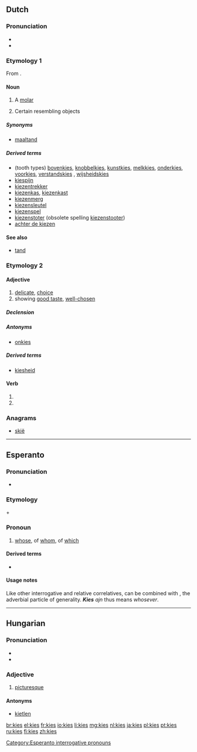 {{also|Kies}}
==Dutch==

===Pronunciation===
* {{rhymes|is|lang=nl}}
* {{IPA|lang=nl|/kis/}}

===Etymology 1===
From {{etyl|dum|nl}} {{term|kiese|lang=dum}}.
{{rfe|lang=nl}}

====Noun====
{{nl-noun|m|kiezen|kiesje}}

# A [[molar]]
# {{context|figuratively}} Certain resembling objects

=====Synonyms=====
* [[maaltand]]

=====Derived terms=====
* (tooth types) [[bovenkies]], [[knobbelkies]], [[kunstkies]], [[melkkies]], [[onderkies]], [[voorkies]], [[verstandskies]] {{m|f}}, [[wijsheidskies]]
* [[kiespijn]]
* [[kiezentrekker]] {{m}}
* [[kiezenkas]], [[kiezenkast]]
* [[kiezenmerg]] {{n}}
* [[kiezensleutel]]
* [[kiezenspel]] {{n}}
* [[kiezenstoter]] {{m}} (obsolete spelling [[kiezenstooter]])
* [[achter de kiezen]]

====See also====
* [[tand]]

===Etymology 2===
{{rfe|lang=nl}}

====Adjective====
{{nl-adj|kiezer}}

# [[delicate]], [[choice]]
# showing [[good taste]], [[well-chosen]]

=====Declension=====
{{nl-decl-adj|kieze}}

=====Antonyms=====
* [[onkies]]

=====Derived terms=====
* [[kiesheid]]

====Verb====
{{head|nl}}

# {{nl-verb form of|p=1|n=sg|t=pres|m=ind|kiezen}}
# {{nl-verb form of|m=imp|kiezen}}

===Anagrams===
* [[skië#Dutch|skië]]

----

==Esperanto==

===Pronunciation===
* {{IPA|lang=eo|/ˈkies/}}

===Etymology===
{{term|ki-|lang=eo||interrogative and relative [[:Category:Esperanto correlatives|correlative]] prefix}} + {{term|-es|lang=eo||correlative suffix of genitives}}

===Pronoun===
{{head|eo|correlative|interrogative and relative correlative of genitives||plural|kies|accusative singular|kies|accusative plural|kies}}

# [[whose]], of [[whom]], of [[which]]

====Derived terms====
* {{l|eo|kies ajn|gloss=[[whosever]]}}

====Usage notes====
Like other interrogative and relative correlatives, {{term|kies}} can be combined with {{term|ajn}}, the adverbial particle of generality. '''''Kies''' ajn'' thus means ''whosever''.

{{eo BRO|1}}
{{eo GCSE|0}}
[[Category:Esperanto interrogative pronouns]]

----

==Hungarian==

===Pronunciation===
* {{IPA|/ˈkijɛʃ/|lang=hu}}
* {{hyphenation|ki|es}}

===Adjective===
{{hu-adj|ebb}}

# {{context|archaic|lang=hu}} [[picturesque]]

====Antonyms====
* [[kietlen]]

[[br:kies]]
[[el:kies]]
[[fr:kies]]
[[io:kies]]
[[li:kies]]
[[mg:kies]]
[[nl:kies]]
[[ja:kies]]
[[pl:kies]]
[[pt:kies]]
[[ru:kies]]
[[fi:kies]]
[[zh:kies]]